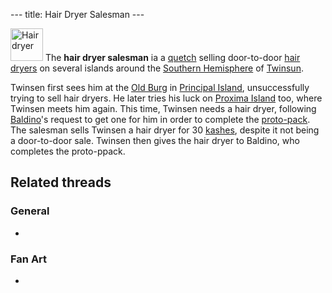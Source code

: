 ---
title: Hair Dryer Salesman
---

{{twinsunica import}}{{Infobox Character
 |image=Salesman.jpg
 |race=Quetch
 |gender=Male
 |size=average
 |age=Adult
 |magical=no
 |lba1=yes
 |lba2=
 |alignment=
 |occupation=Salesman
 |requires=
 |amount=
 |fam1=
 |fam2=
 |planet=
 |island=
 |building=
}}

[[Image:Hairdryer.png|right|52px|frame|Hair dryer]]
The '''hair dryer salesman''' ia a [[quetch]] selling door-to-door [[hair dryer]]s on several islands around the [[Southern Hemisphere]] of [[Twinsun]].

Twinsen first sees him at the [[Old Burg]] in [[Principal Island]], unsuccessfully trying to sell hair dryers. He later tries his luck on [[Proxima Island]] too, where Twinsen meets him again. This time, Twinsen needs a hair dryer, following [[Baldino]]'s request to get one for him in order to complete the [[proto-pack]]. The salesman sells Twinsen a hair dryer for 30 [[kashes]], despite it not being a door-to-door sale. Twinsen then gives the hair dryer to Baldino, who completes the proto-ppack.

==Related threads==
===General===
* {{thread|id=5950|title=Who is Hairdrier Saleman?}}

===Fan Art===
* {{post|id=112171|title=Lba3}}

<!-- remove these category links when they're all automated by categorizers...
[[Category:Quetches]]
[[Category:Male characters]]
[[Category:Average characters]]
[[Category:Adult characters]]
[[Category:Principal Island inhabitants]]
[[Category:Proxima Island inhabitants]] -->